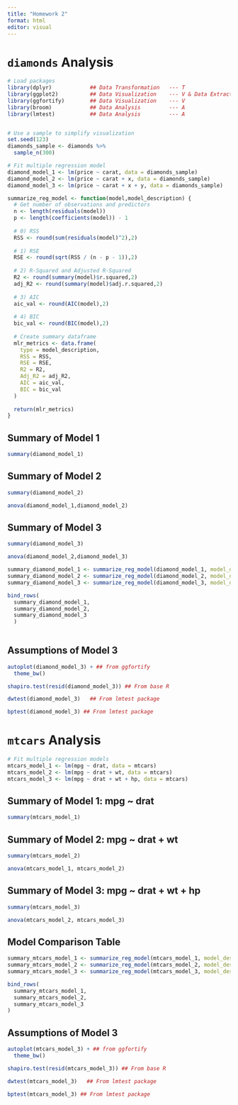 ```yaml
---
title: "Homework 2"
format: html
editor: visual
---
```


# `diamonds` Analysis

```r
# Load packages
library(dplyr)            ## Data Transformation   --- T
library(ggplot2)          ## Data Visualization    --- V & Data Extraction
library(ggfortify)        ## Data Visualization    --- V
library(broom)            ## Data Analysis         --- A
library(lmtest)           ## Data Analysis         --- A


# Use a sample to simplify visualization
set.seed(123)
diamonds_sample <- diamonds %>%
  sample_n(300) 

# Fit multiple regression model
diamond_model_1 <- lm(price ~ carat, data = diamonds_sample) 
diamond_model_2 <- lm(price ~ carat + x, data = diamonds_sample) 
diamond_model_3 <- lm(price ~ carat + x + y, data = diamonds_sample) 
```


```r
summarize_reg_model <- function(model,model_description) {
  # Get number of observations and predictors
  n <- length(residuals(model))
  p <- length(coefficients(model)) - 1
  
  # 0) RSS 
  RSS <- round(sum(residuals(model)^2),2)
  
  # 1) RSE
  RSE <- round(sqrt(RSS / (n - p - 1)),2)
  
  # 2) R-Squared and Adjusted R-Squared
  R2 <- round(summary(model)$r.squared,2)
  adj_R2 <- round(summary(model)$adj.r.squared,2)
  
  # 3) AIC
  aic_val <- round(AIC(model),2)
  
  # 4) BIC
  bic_val <- round(BIC(model),2)
  
  # Create summary dataframe
  mlr_metrics <- data.frame(
    type = model_description,
    RSS = RSS,
    RSE = RSE,
    R2 = R2,
    Adj_R2 = adj_R2,
    AIC = aic_val,
    BIC = bic_val
  )
  
  return(mlr_metrics)
}

```


\newpage

## Summary of Model 1

```r
summary(diamond_model_1)
```

\newpage

## Summary of Model 2

```r
summary(diamond_model_2)
```

```r
anova(diamond_model_1,diamond_model_2)
```

\newpage

## Summary of Model 3

```r
summary(diamond_model_3)
```

```r
anova(diamond_model_2,diamond_model_3)
```
\newpage


```r
summary_diamond_model_1 <- summarize_reg_model(diamond_model_1, model_description = "Model 1: Price ~ Carat")
summary_diamond_model_2 <- summarize_reg_model(diamond_model_2, model_description = "Model 2: Price ~ Carat + x")
summary_diamond_model_3 <- summarize_reg_model(diamond_model_3, model_description = "Model 3: Price ~ Carat + x + y")

bind_rows(
  summary_diamond_model_1,
  summary_diamond_model_2,
  summary_diamond_model_3
  )  
  
```

## Assumptions of Model 3

```r
autoplot(diamond_model_3) + ## from ggfortify
  theme_bw()
```

```r
shapiro.test(resid(diamond_model_3)) ## From base R
```

```r
dwtest(diamond_model_3)   ## From lmtest package
```

```r
bptest(diamond_model_3) ## From lmtest package
```


\newpage

# `mtcars` Analysis


```r

# Fit multiple regression models
mtcars_model_1 <- lm(mpg ~ drat, data = mtcars)
mtcars_model_2 <- lm(mpg ~ drat + wt, data = mtcars)
mtcars_model_3 <- lm(mpg ~ drat + wt + hp, data = mtcars)
```


\newpage

## Summary of Model 1: mpg ~ drat

```r
summary(mtcars_model_1)
```

\newpage

## Summary of Model 2: mpg ~ drat + wt

```r
summary(mtcars_model_2)
```

```r
anova(mtcars_model_1, mtcars_model_2)
```

\newpage

## Summary of Model 3: mpg ~ drat + wt + hp

```r
summary(mtcars_model_3)
```

```r
anova(mtcars_model_2, mtcars_model_3)
```

\newpage

## Model Comparison Table

```r
summary_mtcars_model_1 <- summarize_reg_model(mtcars_model_1, model_description = "Model 1: mpg ~ drat")
summary_mtcars_model_2 <- summarize_reg_model(mtcars_model_2, model_description = "Model 2: mpg ~ drat + wt")
summary_mtcars_model_3 <- summarize_reg_model(mtcars_model_3, model_description = "Model 3: mpg ~ drat + wt + hp")

bind_rows(
  summary_mtcars_model_1,
  summary_mtcars_model_2,
  summary_mtcars_model_3
)
```




## Assumptions of Model 3

```r
autoplot(mtcars_model_3) + ## from ggfortify
  theme_bw()
```

```r
shapiro.test(resid(mtcars_model_3)) ## From base R
```

```r
dwtest(mtcars_model_3)   ## From lmtest package
```

```r
bptest(mtcars_model_3) ## From lmtest package
```


